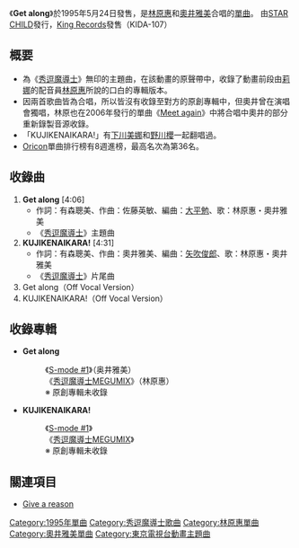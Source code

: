 {{Infobox Single
| Name           = Get along
| Artist         = [[林原惠|林原惠]]・[[奧井雅美|奧井雅美]]
| Album          = [[S-mode_1|S-mode #1]]（#1,2）<br/>[[秀逗魔導士MEGUMIX|秀逗魔導士MEGUMIX]]（#1,2）
| A-side         = 
| B-side         = 
| Released       = 1995年5月24日
| Format         = 8cm CD[[單曲|單曲]]
| Recorded       = 
| Genre          = [[動畫歌曲|動畫歌曲]]
| Length         = 17分14秒
| Label          = [[STAR_CHILD|STAR CHILD]] 
| Writer         = [[有森聰美|有森聰美]]<br/>[[佐藤英敏|佐藤英敏]]<br/>奧井雅美
| Producer       = 
| Certification  = 
| Chart position = * 週間最高排名第36名（[[Oricon|Oricon]]）
| Misc           = {{Extra chronology 2
 | Artist         = [[林原惠|林原惠]]
 | Type           = single
 | Last single    = [[Touch_and_Go!!|Touch and Go!!]] <br/> （1994年）
 | This single    = '''Get along''' <br/> （1995年）
 | Next single    = [[MIDNIGHT_BLUE|MIDNIGHT BLUE]] <br/> （1995年）
 }}
{{Extra chronology 2
 | Artist         = [[奧井雅美|奧井雅美]]
 | Type           = single
 | Last single    = [[It's_DESTINY-やっと巡り会えた-|It's DESTINY-やっと巡り会えた-]] <br/> （1994年）
 | This single    = '''Get along''' <br/> （1995年）
 | Next single    = [[MASK_(奥井雅美/松村香澄合唱)|MASK]] <br/> （1995年）
 }}
}}

《'''Get along'''》於1995年5月24日發售，是[[林原惠|林原惠]]和[[奧井雅美|奧井雅美]]合唱的[[單曲|單曲]]。
由[[STAR_CHILD|STAR CHILD]]發行，[[King_Records|King Records]]發售（KIDA-107）

== 概要 ==
* 為《[[秀逗魔導士_(動畫)|秀逗魔導士]]》無印的主題曲，在該動畫的原聲帶中，收錄了動畫前段由[[莉娜·因巴斯|莉娜]]的配音員[[林原惠|林原惠]]所說的口白的專輯版本。
* 因兩首歌曲皆為合唱，所以皆沒有收錄至對方的原創專輯中，但奧井曾在演唱會獨唱，林原也在2006年發行的單曲《[[Meet_again|Meet again]]》中將合唱中奧井的部分重新錄製音源收錄。
* 「KUJIKENAIKARA!」有[[下川美娜|下川美娜]]和[[野川櫻|野川櫻]]一起翻唱過。
* [[Oricon|Oricon]]單曲排行榜有8週進榜，最高名次為第36名。

== 收錄曲 ==
# '''Get along''' [4:06]
#* 作詞：有森聰美、作曲：佐藤英敏、編曲：[[大平勉|大平勉]]、歌：林原惠・奧井雅美
#* 《[[秀逗魔導士_(動畫)|秀逗魔導士]]》主題曲
# '''KUJIKENAIKARA!''' [4:31]
#* 作詞：有森聰美、作曲：奧井雅美、編曲：[[矢吹俊郎|矢吹俊郎]]、歌：林原惠・奧井雅美
#* 《[[秀逗魔導士_(動畫)|秀逗魔導士]]》片尾曲
# Get along（Off Vocal Version）
# KUJIKENAIKARA!（Off Vocal Version）

== 收錄專輯 ==
* '''Get along'''
*: 《[[S-mode_1|S-mode #1]]》（奥井雅美）
*: 《[[秀逗魔導士MEGUMIX|秀逗魔導士MEGUMIX]]》（林原惠）
*: ※ 原創專輯未收錄
* '''KUJIKENAIKARA!'''
*: 《[[S-mode_1|S-mode #1]]》
*: 《[[秀逗魔導士MEGUMIX|秀逗魔導士MEGUMIX]]》
*: ※ 原創專輯未收錄

== 關連項目 ==
* [[Give_a_reason|Give a reason]]

{{林原惠}}
{{SLAYERS}}

{{DEFAULTSORT:Get along}}
[[Category:1995年單曲|Category:1995年單曲]]
[[Category:秀逗魔導士歌曲|Category:秀逗魔導士歌曲]]
[[Category:林原惠單曲|Category:林原惠單曲]]
[[Category:奧井雅美單曲|Category:奧井雅美單曲]]
[[Category:東京電視台動畫主題曲|Category:東京電視台動畫主題曲]]